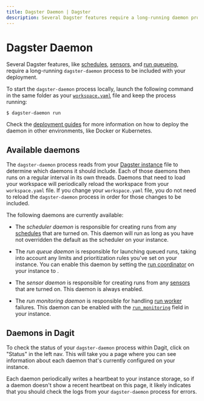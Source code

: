 ```yaml
---
title: Dagster Daemon | Dagster
description: Several Dagster features require a long-running daemon process within your deployment.
---
```


# Dagster Daemon

Several Dagster features, like [schedules](/concepts/partitions-schedules-sensors/schedules), [sensors](/concepts/partitions-schedules-sensors/sensors), and [run queueing](/deployment/run-coordinator#limiting-run-concurrency), require a long-running `dagster-daemon` process to be included with your deployment.

To start the `dagster-daemon` process locally, launch the following command in the same folder as your [`workspace.yaml`](/concepts/repositories-workspaces/workspaces#workspace-yaml) file and keep the process running:

```shell
$ dagster-daemon run
```

Check the [deployment guides](/deployment/guides) for more information on how to deploy the daemon in other environments, like Docker or Kubernetes.

## Available daemons

The `dagster-daemon` process reads from your [Dagster instance](/deployment/dagster-instance) file to determine which daemons it should include. Each of those daemons then runs on a regular interval in its own threads. Daemons that need to load your workspace will periodically reload the workspace from your `workspace.yaml` file. If you change your `workspace.yaml` file, you do not need to reload the `dagster-daemon` process in order for those changes to be included.

The following daemons are currently available:

- The _scheduler daemon_ is responsible for creating runs from any [schedules](/concepts/partitions-schedules-sensors/schedules) that are turned on. This daemon will run as long as you have not overridden the default <PyObject module="dagster._core.scheduler" object="DagsterDaemonScheduler" /> as the scheduler on your instance.

- The _run queue daemon_ is responsible for launching queued runs, taking into account any limits and prioritization rules you've set on your instance. You can enable this daemon by setting the [run coordinator](/deployment/run-coordinator) on your instance to <PyObject module="dagster._core.run_coordinator" object="QueuedRunCoordinator" />.

- The _sensor daemon_ is responsible for creating runs from any [sensors](/concepts/partitions-schedules-sensors/sensors) that are turned on. This daemon is always enabled.

- The _run monitoring daemon_ is responsible for handling [run worker](/deployment/overview#job-execution-flow) failures. This daemon can be enabled with the [`run_monitoring`](/deployment/run-monitoring) field in your instance.

## Daemons in Dagit

To check the status of your `dagster-daemon` process within Dagit, click on "Status" in the left nav. This will take you a page where you can see information about each daemon that's currently configured on your instance.

Each daemon periodically writes a heartbeat to your instance storage, so if a daemon doesn't show a recent heartbeat on this page, it likely indicates that you should check the logs from your `dagster-daemon` process for errors.

